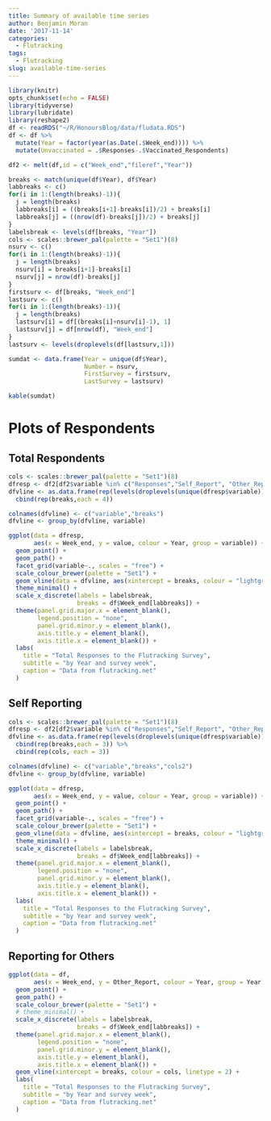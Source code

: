 ```yaml
---
title: Summary of available time series
author: Benjamin Moran
date: '2017-11-14'
categories:
  - Flutracking
tags:
  - Flutracking
slug: available-time-series
---
```


```r
library(knitr)
opts_chunk$set(echo = FALSE)
library(tidyverse)
library(lubridate)
library(reshape2)
df <- readRDS("~/R/HonoursBlog/data/fludata.RDS")
df <- df %>%
  mutate(Year = factor(year(as.Date(.$Week_end)))) %>%
  mutate(Unvaccinated = .$Responses-.$Vaccinated_Respondents)

df2 <- melt(df,id = c("Week_end","fileref","Year"))
```


```r
breaks <- match(unique(df$Year), df$Year)
labbreaks <- c()
for(i in 1:(length(breaks)-1)){
  j = length(breaks)
  labbreaks[i] = ((breaks[i+1]-breaks[i])/2) + breaks[i]
  labbreaks[j] = ((nrow(df)-breaks[j])/2) + breaks[j]
}
labelsbreak <- levels(df[breaks, "Year"])
cols <- scales::brewer_pal(palette = "Set1")(8)
nsurv <- c()
for(i in 1:(length(breaks)-1)){
  j = length(breaks)
  nsurv[i] = breaks[i+1]-breaks[i]
  nsurv[j] = nrow(df)-breaks[j]
}
firstsurv <- df[breaks, "Week_end"]
lastsurv <- c()
for(i in 1:(length(breaks)-1)){
  j = length(breaks)
  lastsurv[i] = df[(breaks[i]+nsurv[i]-1), 1]
  lastsurv[j] = df[nrow(df), "Week_end"]
}
lastsurv <- levels(droplevels(df[lastsurv,1]))

sumdat <- data.frame(Year = unique(df$Year),
                     Number = nsurv,
                     FirstSurvey = firstsurv,
                     LastSurvey = lastsurv)

kable(sumdat)
```


# Plots of Respondents

## Total Respondents 

```r
cols <- scales::brewer_pal(palette = "Set1")(8)
dfresp <- df2[df2$variable %in% c("Responses","Self_Report", "Other_Report","Clinical_Staff"),]
dfvline <- as.data.frame(rep(levels(droplevels(unique(dfresp$variable))),length(breaks))) %>%
  cbind(rep(breaks,each = 4))

colnames(dfvline) <- c("variable","breaks")
dfvline <- group_by(dfvline, variable)

ggplot(data = dfresp,
       aes(x = Week_end, y = value, colour = Year, group = variable)) + 
  geom_point() +
  geom_path() +
  facet_grid(variable~., scales = "free") +
  scale_colour_brewer(palette = "Set1") + 
  geom_vline(data = dfvline, aes(xintercept = breaks, colour = "lightgrey"), linetype = 2) +
  theme_minimal() +
  scale_x_discrete(labels = labelsbreak, 
                   breaks = df$Week_end[labbreaks]) +
  theme(panel.grid.major.x = element_blank(),
        legend.position = "none",
        panel.grid.minor.y = element_blank(),
        axis.title.y = element_blank(),
        axis.title.x = element_blank()) +
  labs(
    title = "Total Responses to the Flutracking Survey",
    subtitle = "by Year and survey week",
    caption = "Data from flutracking.net"
  ) 

```

## Self Reporting 

```r
cols <- scales::brewer_pal(palette = "Set1")(8)
dfresp <- df2[df2$variable %in% c("Responses","Self_Report", "Other_Report"),]
dfvline <- as.data.frame(rep(levels(droplevels(unique(dfresp$variable))),length(breaks))) %>%
  cbind(rep(breaks,each = 3)) %>%
  cbind(rep(cols, each = 3))

colnames(dfvline) <- c("variable","breaks","cols2")
dfvline <- group_by(dfvline, variable)

ggplot(data = dfresp,
       aes(x = Week_end, y = value, colour = Year, group = variable)) + 
  geom_point() +
  geom_path() +
  facet_grid(variable~., scales = "free") +
  scale_colour_brewer(palette = "Set1") + 
  geom_vline(data = dfvline, aes(xintercept = breaks, colour = "lightgrey"), linetype = 2) +
  theme_minimal() +
  scale_x_discrete(labels = labelsbreak, 
                   breaks = df$Week_end[labbreaks]) +
  theme(panel.grid.major.x = element_blank(),
        legend.position = "none",
        panel.grid.minor.y = element_blank(),
        axis.title.y = element_blank(),
        axis.title.x = element_blank()) +
  labs(
    title = "Total Responses to the Flutracking Survey",
    subtitle = "by Year and survey week",
    caption = "Data from flutracking.net"
  ) 
```

## Reporting for Others

```r
ggplot(data = df,
       aes(x = Week_end, y = Other_Report, colour = Year, group = Year)) + 
  geom_point() +
  geom_path() +
  scale_colour_brewer(palette = "Set1") + 
  # theme_minimal() +
  scale_x_discrete(labels = labelsbreak, 
                   breaks = df$Week_end[labbreaks]) +
  theme(panel.grid.major.x = element_blank(),
        legend.position = "none",
        panel.grid.minor.y = element_blank(),
        axis.title.y = element_blank(),
        axis.title.x = element_blank()) +
  geom_vline(xintercept = breaks, colour = cols, linetype = 2) +
  labs(
    title = "Total Responses to the Flutracking Survey",
    subtitle = "by Year and survey week",
    caption = "Data from flutracking.net"
  )
```
